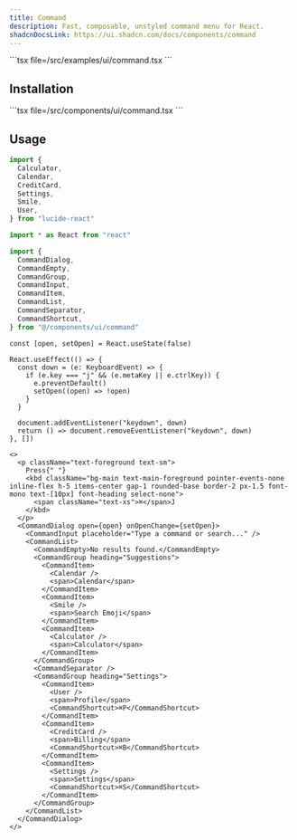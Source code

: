```yaml
---
title: Command
description: Fast, composable, unstyled command menu for React.
shadcnDocsLink: https://ui.shadcn.com/docs/components/command
---
```


<ComponentPreview component="command">
  ```tsx file=<rootDir>/src/examples/ui/command.tsx
  ```
</ComponentPreview>

## Installation

<Installation component="command">
  ```tsx file=<rootDir>/src/components/ui/command.tsx
  ```
</Installation>

## Usage

```ts
import {
  Calculator,
  Calendar,
  CreditCard,
  Settings,
  Smile,
  User,
} from "lucide-react"

import * as React from "react"

import {
  CommandDialog,
  CommandEmpty,
  CommandGroup,
  CommandInput,
  CommandItem,
  CommandList,
  CommandSeparator,
  CommandShortcut,
} from "@/components/ui/command"
```

```tsx
const [open, setOpen] = React.useState(false)

React.useEffect(() => {
  const down = (e: KeyboardEvent) => {
    if (e.key === "j" && (e.metaKey || e.ctrlKey)) {
      e.preventDefault()
      setOpen((open) => !open)
    }
  }

  document.addEventListener("keydown", down)
  return () => document.removeEventListener("keydown", down)
}, [])
```

```tsx
<>
  <p className="text-foreground text-sm">
    Press{" "}
    <kbd className="bg-main text-main-foreground pointer-events-none inline-flex h-5 items-center gap-1 rounded-base border-2 px-1.5 font-mono text-[10px] font-heading select-none">
      <span className="text-xs">⌘</span>J
    </kbd>
  </p>
  <CommandDialog open={open} onOpenChange={setOpen}>
    <CommandInput placeholder="Type a command or search..." />
    <CommandList>
      <CommandEmpty>No results found.</CommandEmpty>
      <CommandGroup heading="Suggestions">
        <CommandItem>
          <Calendar />
          <span>Calendar</span>
        </CommandItem>
        <CommandItem>
          <Smile />
          <span>Search Emoji</span>
        </CommandItem>
        <CommandItem>
          <Calculator />
          <span>Calculator</span>
        </CommandItem>
      </CommandGroup>
      <CommandSeparator />
      <CommandGroup heading="Settings">
        <CommandItem>
          <User />
          <span>Profile</span>
          <CommandShortcut>⌘P</CommandShortcut>
        </CommandItem>
        <CommandItem>
          <CreditCard />
          <span>Billing</span>
          <CommandShortcut>⌘B</CommandShortcut>
        </CommandItem>
        <CommandItem>
          <Settings />
          <span>Settings</span>
          <CommandShortcut>⌘S</CommandShortcut>
        </CommandItem>
      </CommandGroup>
    </CommandList>
  </CommandDialog>
</>
```
